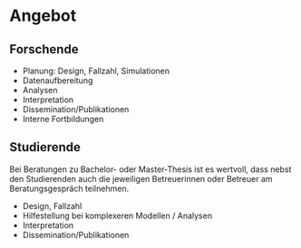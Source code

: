 <!-- > *To call in the statistician after the experiment is done may be no* -->
<!-- >     *more than asking him to perform a post-mortem examination: he may* -->
<!-- >     *be able to say what the experiment died of.* -->
<!-- > -->
<!-- > *Sir Ronald Aylmer Fisher* -->




# Angebot

## Forschende
 

  * Planung: Design, Fallzahl, Simulationen
  * Datenaufbereitung
  * Analysen
  * Interpretation
  * Dissemination/Publikationen
  * Interne Fortbildungen


## Studierende

Bei Beratungen zu Bachelor- oder Master-Thesis ist es wertvoll, dass nebst den Studierenden auch die jeweiligen Betreuerinnen oder Betreuer am Beratungsgespräch teilnehmen.

  * Design, Fallzahl
  * Hilfestellung bei komplexeren Modellen / Analysen
  * Interpretation
  * Dissemination/Publikationen

  
  
